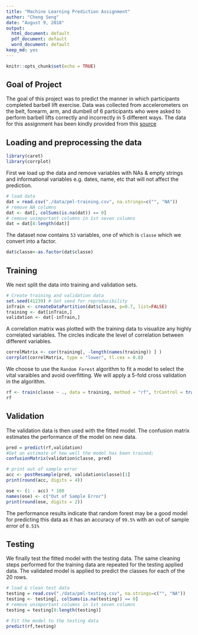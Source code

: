 ---
title: "Machine Learning Prediction Assignment"
author: "Cheng Seng"
date: "August 9, 2018"
output:
  html_document: default
  pdf_document: default
  word_document: default
keep_md: yes
---

```{r setup, include=FALSE}
knitr::opts_chunk$set(echo = TRUE)
```

## Goal of Project

The goal of this project was to predict the manner in which participants completed barbell lift exercise.  Data was collected from accelerometers on the belt, forearm, arm, and dumbell of 6 participants who were asked to perform barbell lifts correctly and incorrectly in 5 different ways. The data for this assignment has been kindly provided from this [source](http://web.archive.org/web/20161224072740/http:/groupware.les.inf.puc-rio.br/har)

## Loading and preprocessing the data
```{r warning=FALSE, echo=FALSE, results='hide'}
library(caret)
library(corrplot)
```

First we load up the data and remove variables with NAs & empty strings and informational variables e.g. dates, name, etc that will not affect the prediction. 

```{r}
# load data
dat = read.csv("./data/pml-training.csv", na.strings=c("", "NA"))
# remove NA columns
dat <- dat[, colSums(is.na(dat)) == 0]   
# remove unimportant columns in 1st seven columns
dat = dat[8:length(dat)]
```

The dataset now contains `53` variables, one of which is `classe` which we convert into a factor.  

```{r}
dat$classe<-as.factor(dat$classe)
```

## Training 

We next split the data into training and validation sets. 

```{r}
# Create training and validation data
set.seed(41239) # Set seed for reproducibility 
inTrain <- createDataPartition(dat$classe, p=0.7, list=FALSE)
training <- dat[inTrain,]
validation <- dat[-inTrain,]

```

A correlation matrix was plotted with the training data to visualize any highly correlated variables. The circles indicate the level of correlation between different variables. 

```{r}
correlMatrix <- cor(training[, -length(names(training)) ] )
corrplot(correlMatrix, type = "lower", tl.cex = 0.8)
```

We  choose to use the `Random Forest` algorithm to fit a model to select the vital varaibles and avoid overfitting. We will apply a 5-fold cross validation in the algorithm.

``` {r}
rf <- train(classe ~ ., data = training, method = "rf", trControl = trainControl(method = "cv", 5), ntree = 250)
rf
```

## Validation

The validation data is then used with the fitted model. The confusion matrix estimates the performance of the model on new data. 

```{r}
pred = predict(rf,validation)
#Get an estimate of how well the model has been trained; 
confusionMatrix(validation$classe, pred)

# print out of sample error
acc <- postResample(pred, validation$classe)[1]
print(round(acc, digits = 4))

ose <- (1 - acc) * 100
names(ose) <- c("Out of Sample Error")
print(round(ose, digits = 2))
```

The performance results indicate that random forest may be a good model for predicting this data as it has an accuracy of `99.5%` with an out of sample error of `0.51%`

## Testing

We finally test the fitted model with the testing data.  The same cleaning steps performed for the training data are repeated for the testing applied data.  The validated model is applied to predict the classes for each of the 20 rows. 

```{r}
# load & clean test data
testing = read.csv("./data/pml-testing.csv", na.strings=c("", "NA"))
testing <- testing[, colSums(is.na(testing)) == 0]   
# remove unimportant columns in 1st seven columns
testing = testing[8:length(testing)]

# Fit the model to the testing data
predict(rf,testing)
```


